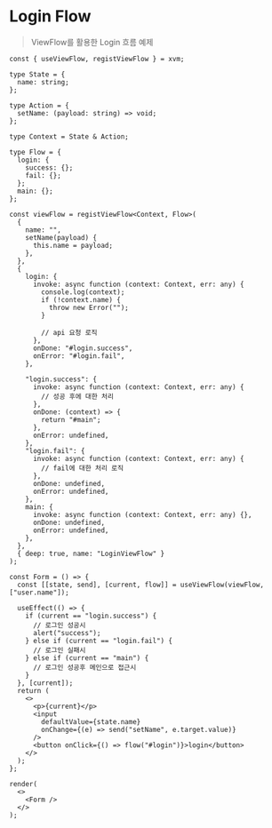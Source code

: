 # Login Flow

> ViewFlow를 활용한 Login 흐름 예제

```tsx live noInline
const { useViewFlow, registViewFlow } = xvm;

type State = {
  name: string;
};

type Action = {
  setName: (payload: string) => void;
};

type Context = State & Action;

type Flow = {
  login: {
    success: {};
    fail: {};
  };
  main: {};
};

const viewFlow = registViewFlow<Context, Flow>(
  {
    name: "",
    setName(payload) {
      this.name = payload;
    },
  },
  {
    login: {
      invoke: async function (context: Context, err: any) {
        console.log(context);
        if (!context.name) {
          throw new Error("");
        }

        // api 요청 로직
      },
      onDone: "#login.success",
      onError: "#login.fail",
    },

    "login.success": {
      invoke: async function (context: Context, err: any) {
        // 성공 후에 대한 처리
      },
      onDone: (context) => {
        return "#main";
      },
      onError: undefined,
    },
    "login.fail": {
      invoke: async function (context: Context, err: any) {
        // fail에 대한 처리 로직
      },
      onDone: undefined,
      onError: undefined,
    },
    main: {
      invoke: async function (context: Context, err: any) {},
      onDone: undefined,
      onError: undefined,
    },
  },
  { deep: true, name: "LoginViewFlow" }
);

const Form = () => {
  const [[state, send], [current, flow]] = useViewFlow(viewFlow, ["user.name"]);

  useEffect(() => {
    if (current == "login.success") {
      // 로그인 성공시
      alert("success");
    } else if (current == "login.fail") {
      // 로그인 실패시
    } else if (current == "main") {
      // 로그인 성공후 메인으로 접근시
    }
  }, [current]);
  return (
    <>
      <p>{current}</p>
      <input
        defaultValue={state.name}
        onChange={(e) => send("setName", e.target.value)}
      />
      <button onClick={() => flow("#login")}>login</button>
    </>
  );
};

render(
  <>
    <Form />
  </>
);
```
